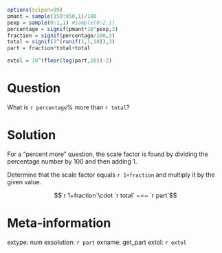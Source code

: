 ```r
options(scipen=99)
pmant = sample(150:950,1)/100
pexp = sample(0:1,1) #sample(0:2,1)
percentage = signif(pmant*10^pexp,3)
fraction = signif(percentage/100,3)
total = signif(2^(runif(1,1,10)),3)
part = fraction*total+total

extol = 10^(floor(log(part,10))-2)

```

Question
========

What is `r percentage`% more than `r total`?


Solution
========

For a "percent more" question, the scale factor is found by dividing the percentage number by 100 and then adding 1.

Determine that the scale factor equals `r 1+fraction` and multiply it by the given value.

$$`r 1+fraction`\cdot `r total` ~=~ `r part`$$


Meta-information
============
extype: num
exsolution: `r part`
exname: get_part
extol: `r extol`